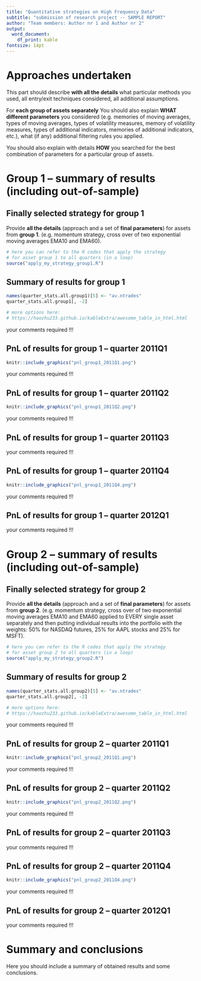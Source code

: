 ```yaml
---
title: "Quantitative strategies on High Frequency Data"
subtitle: "submission of research project -- SAMPLE REPORT"
author: "Team members: Author nr 1 and Author nr 2"
output: 
  word_document:
    df_print: kable
fontsize: 14pt
---
```


# Approaches undertaken

This part should describe **with all the details** what particular methods you used, all entry/exit techniques considered, all additional assumptions.

For **each group of assets separately** You should also explain **WHAT different parameters** you considered (e.g. memories of moving averages, types of moving averages, types of volatility measures, memory of volatility measures, types of additional indicators, memories of additional indicators, etc.), what (if any) additional filtering rules you applied.

You should also explain with details **HOW** you searched for the best combination of parameters for a particular group of assets.

# Group 1 -- summary of results (including out-of-sample)

## Finally selected strategy for group 1

Provide **all the details** (approach and a set of **final parameters**) for assets from **group 1**.
(e.g. momentum strategy, cross over of two exponential moving averages EMA10 and EMA60).


<!-- here you can include code chunk that applies the strategy for group 1 and calculates all the summary statistics
-->

```r
# here you can refer to the R codes that apply the strategy
# for asset group 1 to all quarters (in a loop)
source("apply_my_strategy_group1.R")
```

## Summary of results for group 1

```r
names(quarter_stats.all.group1)[5] <- "av.ntrades"
quarter_stats.all.group1[, -2]

# more options here:
# https://haozhu233.github.io/kableExtra/awesome_table_in_html.html
```

your comments required !!!

## PnL of results for **group 1** -- quarter 2011Q1

```r
knitr::include_graphics("pnl_group1_2011Q1.png")

```

your comments required !!!

## PnL of results for **group 1** -- quarter 2011Q2

```r
knitr::include_graphics("pnl_group1_2011Q2.png")

```

your comments required !!!

## PnL of results for **group 1** -- quarter 2011Q3

your comments required !!!

## PnL of results for **group 1** -- quarter 2011Q4

```r
knitr::include_graphics("pnl_group1_2011Q4.png")

```

your comments required !!!

## PnL of results for **group 1** -- quarter 2012Q1

your comments required !!!


# Group 2 -- summary of results (including out-of-sample)

## Finally selected strategy for group 2

Provide **all the details** (approach and a set of **final parameters**) for assets from **group 2**.
(e.g. momentum strategy, cross over of two exponential moving averages EMA10 and EMA60 applied to EVERY single asset separately and then putting individual results into the portfolio with the weights: 50\% for NASDAQ futures, 25\% for AAPL stocks and 25\% for MSFT).

<!-- here you can include code chunk that applies the strategy for group 2 and calculates all the summary statistics
-->

```r
# here you can refer to the R codes that apply the strategy
# for asset group 2 to all quarters (in a loop)
source("apply_my_strategy_group2.R")
```

## Summary of results for group 2

```r
names(quarter_stats.all.group2)[5] <- "av.ntrades"
quarter_stats.all.group2[, -2]

# more options here:
# https://haozhu233.github.io/kableExtra/awesome_table_in_html.html
```

your comments required !!!

## PnL of results for **group 2** -- quarter 2011Q1

```r
knitr::include_graphics("pnl_group2_2011Q1.png")

```

your comments required !!!

## PnL of results for **group 2** -- quarter 2011Q2

```r
knitr::include_graphics("pnl_group2_2011Q2.png")

```

your comments required !!!

## PnL of results for **group 2** -- quarter 2011Q3

your comments required !!!

## PnL of results for **group 2** -- quarter 2011Q4

```r
knitr::include_graphics("pnl_group2_2011Q4.png")

```

your comments required !!!

## PnL of results for **group 2** -- quarter 2012Q1

your comments required !!!

# Summary and conclusions

Here you should include a summary of obtained results and some conclusions.